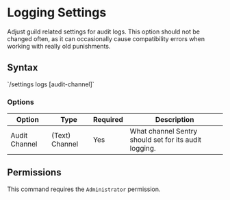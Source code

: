 # Logging Settings

Adjust guild related settings for audit logs. This option should not be changed often, as it can occasionally cause compatibility errors when working with really old punishments.

## Syntax


<Callout type="info" emoji="ℹ️">
  `/settings logs [audit-channel]`
</Callout>

### Options

| Option        | Type           | Required | Description                                           |
|---------------|----------------|----------|-------------------------------------------------------|
| Audit Channel | (Text) Channel | Yes      | What channel Sentry should set for its audit logging. |

## Permissions

This command requires the `Administrator` permission.